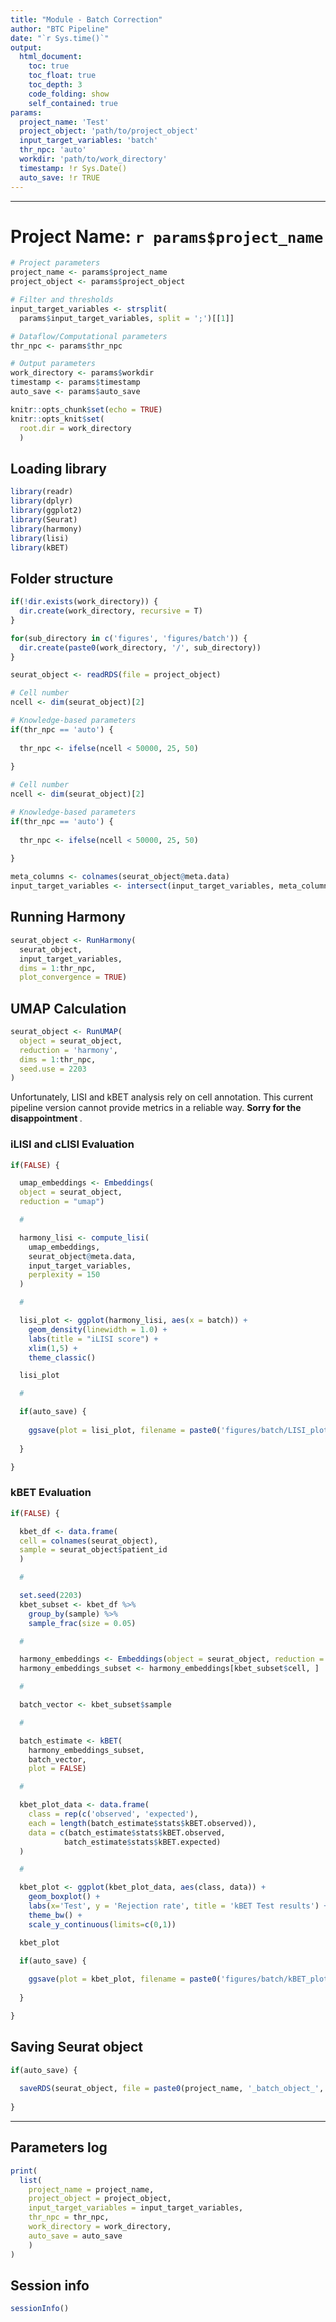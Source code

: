```yaml
---
title: "Module - Batch Correction"
author: "BTC Pipeline"
date: "`r Sys.time()`"
output:
  html_document:
    toc: true
    toc_float: true
    toc_depth: 3
    code_folding: show
    self_contained: true
params:
  project_name: 'Test'
  project_object: 'path/to/project_object'
  input_target_variables: 'batch'
  thr_npc: 'auto'
  workdir: 'path/to/work_directory'
  timestamp: !r Sys.Date()
  auto_save: !r TRUE
---
```


------------------------------------------------------------------------

# Project Name: `r params$project_name`

```r

# Project parameters 
project_name <- params$project_name
project_object <- params$project_object

# Filter and thresholds
input_target_variables <- strsplit(
  params$input_target_variables, split = ';')[[1]]

# Dataflow/Computational parameters
thr_npc <- params$thr_npc

# Output parameters
work_directory <- params$workdir
timestamp <- params$timestamp
auto_save <- params$auto_save

knitr::opts_chunk$set(echo = TRUE)
knitr::opts_knit$set(
  root.dir = work_directory
  )

```

## Loading library

```r

library(readr)
library(dplyr)
library(ggplot2)
library(Seurat)
library(harmony)
library(lisi)
library(kBET)

```

## Folder structure

```r

if(!dir.exists(work_directory)) {
  dir.create(work_directory, recursive = T)
}

for(sub_directory in c('figures', 'figures/batch')) {
  dir.create(paste0(work_directory, '/', sub_directory))
}

```

```r

seurat_object <- readRDS(file = project_object)

# Cell number
ncell <- dim(seurat_object)[2]

# Knowledge-based parameters
if(thr_npc == 'auto') {
  
  thr_npc <- ifelse(ncell < 50000, 25, 50)
  
}

```

```r

# Cell number
ncell <- dim(seurat_object)[2]

# Knowledge-based parameters
if(thr_npc == 'auto') {
  
  thr_npc <- ifelse(ncell < 50000, 25, 50)
  
}

meta_columns <- colnames(seurat_object@meta.data)
input_target_variables <- intersect(input_target_variables, meta_columns)

```

## Running Harmony

```r

seurat_object <- RunHarmony(
  seurat_object, 
  input_target_variables,
  dims = 1:thr_npc,
  plot_convergence = TRUE)

```

## UMAP Calculation

```r

seurat_object <- RunUMAP(
  object = seurat_object,
  reduction = 'harmony', 
  dims = 1:thr_npc,
  seed.use = 2203
)

```

::: {.alert .alert-error}
Unfortunately, LISI and kBET analysis rely on cell annotation. This current pipeline version cannot provide metrics in a reliable way. <strong> Sorry for the disappointment </strong>. 
:::

### iLISI and cLISI Evaluation

```r

if(FALSE) {

  umap_embeddings <- Embeddings(
  object = seurat_object, 
  reduction = "umap")

  #

  harmony_lisi <- compute_lisi(
    umap_embeddings,
    seurat_object@meta.data, 
    input_target_variables,
    perplexity = 150
  )

  #

  lisi_plot <- ggplot(harmony_lisi, aes(x = batch)) + 
    geom_density(linewidth = 1.0) + 
    labs(title = "iLISI score") +
    xlim(1,5) +
    theme_classic()

  lisi_plot

  #

  if(auto_save) {
    
    ggsave(plot = lisi_plot, filename = paste0('figures/batch/LISI_plot_', timestamp, '.pdf'))
    
  }

}

```

### kBET Evaluation

```r

if(FALSE) {

  kbet_df <- data.frame(
  cell = colnames(seurat_object), 
  sample = seurat_object$patient_id
  )

  #

  set.seed(2203)
  kbet_subset <- kbet_df %>% 
    group_by(sample) %>%
    sample_frac(size = 0.05)

  #

  harmony_embeddings <- Embeddings(object = seurat_object, reduction = "harmony")
  harmony_embeddings_subset <- harmony_embeddings[kbet_subset$cell, ]

  #

  batch_vector <- kbet_subset$sample

  #

  batch_estimate <- kBET(
    harmony_embeddings_subset, 
    batch_vector, 
    plot = FALSE)

  #

  kbet_plot_data <- data.frame(
    class = rep(c('observed', 'expected'), 
    each = length(batch_estimate$stats$kBET.observed)), 
    data = c(batch_estimate$stats$kBET.observed, 
            batch_estimate$stats$kBET.expected)
  )

  #

  kbet_plot <- ggplot(kbet_plot_data, aes(class, data)) +
    geom_boxplot() + 
    labs(x='Test', y = 'Rejection rate', title = 'kBET Test results') +
    theme_bw() +  
    scale_y_continuous(limits=c(0,1))

  kbet_plot

  if(auto_save) {
    
    ggsave(plot = kbet_plot, filename = paste0('figures/batch/kBET_plot_', timestamp, '.pdf'))
    
  }

}

```

## Saving Seurat object

```r

if(auto_save) {
  
  saveRDS(seurat_object, file = paste0(project_name, '_batch_object_', timestamp, '.RDS'))
  
}

```

------------------------------------------------------------------------

## Parameters log

```r

print(
  list(
    project_name = project_name,
    project_object = project_object,
    input_target_variables = input_target_variables,
    thr_npc = thr_npc,
    work_directory = work_directory,
    auto_save = auto_save
    )
)

```

## Session info

```r

sessionInfo()

```
